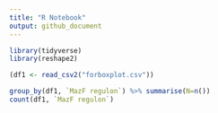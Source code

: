 ```yaml
---
title: "R Notebook"
output: github_document
---
```


```r
library(tidyverse)
library(reshape2)
```

```r
(df1 <- read_csv2("forboxplot.csv"))
```

```r
group_by(df1, `MazF regulon`) %>% summarise(N=n())
count(df1, `MazF regulon`)
```

